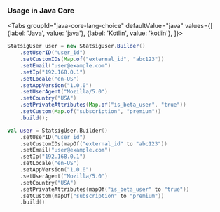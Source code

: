 ### Usage in Java Core


<Tabs
  groupId="java-core-lang-choice"
  defaultValue="java"
  values={[
    {label: 'Java', value: 'java'},
    {label: 'Kotlin', value: 'kotlin'},
  ]}>
  <TabItem value="java">

```java
StatsigUser user = new StatsigUser.Builder()
    .setUserID("user_id")
    .setCustomIDs(Map.of("external_id", "abc123"))
    .setEmail("user@example.com")
    .setIp("192.168.0.1")
    .setLocale("en-US")
    .setAppVersion("1.0.0")
    .setUserAgent("Mozilla/5.0")
    .setCountry("USA")
    .setPrivateAttributes(Map.of("is_beta_user", "true"))
    .setCustom(Map.of("subscription", "premium"))
    .build();
```

  </TabItem>
  <TabItem value="kotlin">

```kotlin
val user = StatsigUser.Builder()
    .setUserID("user_id")
    .setCustomIDs(mapOf("external_id" to "abc123"))
    .setEmail("user@example.com")
    .setIp("192.168.0.1")
    .setLocale("en-US")
    .setAppVersion("1.0.0")
    .setUserAgent("Mozilla/5.0")
    .setCountry("USA")
    .setPrivateAttributes(mapOf("is_beta_user" to "true"))
    .setCustom(mapOf("subscription" to "premium"))
    .build()
```

  </TabItem>
</Tabs>
